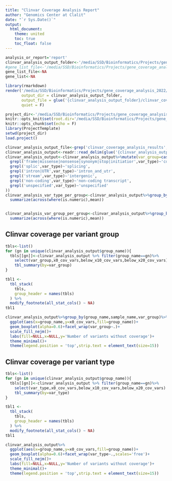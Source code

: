 ```yaml
---
title: "Clinvar Coverage Analysis Report"
author: "Genomics Center at Clalit"
date: "`r Sys.Date()`"
output: 
  html_document:
    theme: united
    toc: true
    toc_float: false
---
```

```r
analysis_or_report='report'
clinvar_analysis_output_folder<-'/media/SSD/Bioinformatics/Projects/gene_coverage_analysis_2022/output/clinvar_coverage_analysis_2022-04-03/'
#gene_list_file<-'/media/SSD/Bioinformatics/Projects/gene_coverage_analysis_2022/data/gene_lists/LVNC.csv'
gene_list_file<-NA
gene_list<-NA
```


```r
library(rmarkdown)
render('/media/SSD/Bioinformatics/Projects/gene_coverage_analysis_2022/src/clinvar_coverage_analysis_report.Rmd', 
       output_dir = clinvar_analysis_output_folder,
       output_file = glue('{clinvar_analysis_output_folder}/clinvar_coverage_by_bam_report.{Sys.Date()}.html'),
       quiet = F)
```

```r

project_dir<-'/media/SSD/Bioinformatics/Projects/gene_coverage_analysis_2022/'
knitr::opts_knit$set(root.dir='/media/SSD/Bioinformatics/Projects/gene_coverage_analysis_2022/')
knitr::opts_chunk$set(echo = F)
library(ProjectTemplate)
setwd(project_dir)
load.project()

```

```r
clinvar_analysis_output_file<-grep('clinvar_coverage_analysis_results',list.files(clinvar_analysis_output_folder),value=T)
clinvar_analysis_output<-readr::read_delim(glue('{clinvar_analysis_output_folder}/{clinvar_analysis_output_file}'))
clinvar_analysis_output<-clinvar_analysis_output%>%mutate(var_group=case_when(
  grepl('frame|missense|nonsense|synonym|stop|initiatior',var_type)~'cds variant',
  grepl('splic',var_type)~'splicing',
  grepl('intron|UTR',var_type)~'intron_and_utr',
  grepl('stream',var_type)~'intergenic',
  grepl('non-coding',var_type)~'non-coding transcript',
  grepl('unspecified',var_type)~'unspecified'
))
clinvar_analysis_var_type_per_group<-clinvar_analysis_output%>%group_by(group_name,var_type)%>%
  summarize(across(where(is.numeric),mean))


clinvar_analysis_var_group_per_group<-clinvar_analysis_output%>%group_by(group_name,var_group)%>%
  summarize(across(where(is.numeric),mean))
```

## Clinvar coverage per variant group

```r
tbls<-list()
for (gn in unique(clinvar_analysis_output$group_name)){
  tbls[[gn]]<-clinvar_analysis_output %>% filter(group_name==gn)%>%
    select(var_group,x0_cov_vars,below_x10_cov_vars,below_x20_cov_vars) %>% 
    tbl_summary(by=var_group)
}

tbl1 <-
  tbl_stack(
    tbls, 
    group_header = names(tbls)
  ) %>%
  modify_footnote(all_stat_cols() ~ NA)
tbl1
```

```r

clinvar_analysis_output%>%group_by(group_name,sample_name,var_group)%>%summarize(x0_cov_vars=sum(x0_cov_vars))%>%
  ggplot(aes(x=group_name,y=x0_cov_vars,fill=group_name))+
  geom_boxplot(alpha=0.6)+facet_wrap(var_group~.)+
  scale_fill_nejm()+
  labs(fill=NULL,x=NULL,y='Number of variants without coverage')+
  theme_minimal()+
  theme(legend.position = 'top',strip.text = element_text(size=15))

```

## Clinvar coverage per variant type

```r
tbls<-list()
for (gn in unique(clinvar_analysis_output$group_name)){
  tbls[[gn]]<-clinvar_analysis_output %>% filter(group_name==gn)%>%
    select(var_type,x0_cov_vars,below_x10_cov_vars,below_x20_cov_vars) %>% 
    tbl_summary(by=var_type)
}

tbl1 <-
  tbl_stack(
    tbls, 
    group_header = names(tbls)
  ) %>%
  modify_footnote(all_stat_cols() ~ NA)
tbl1
```

```r

clinvar_analysis_output%>%
  ggplot(aes(x=group_name,y=x0_cov_vars,fill=group_name))+
  geom_boxplot(alpha=0.6)+facet_wrap(var_type~.,scales='free')+
  scale_fill_nejm()+
  labs(fill=NULL,x=NULL,y='Number of variants without coverage')+
  theme_minimal()+
  theme(legend.position = 'top',strip.text = element_text(size=15))

```
